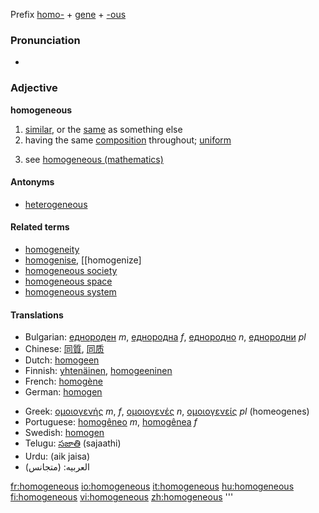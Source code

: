 
Prefix [[homo-]] + [[gene]] + [[-ous]]

===Pronunciation===
*{{audio|en-us-homogeneous.ogg|Audio (US)}} {{audio|en-uk-homogeneous.ogg|Audio (UK)}}

===Adjective===
'''homogeneous'''

# [[similar]], or the [[same]] as something else
# having the same [[composition]] throughout; [[uniform]]
#{{mathematics}} see [[w:homogeneous (mathematics)|homogeneous (mathematics)]]

====Antonyms====
*[[heterogeneous]]

====Related terms====
*[[homogeneity]]
*[[homogenise]], [[homogenize]
*[[homogeneous society]]
*[[homogeneous space]]
*[[homogeneous system]]

====Translations====
{{top}}
*Bulgarian: [[еднороден]] ''m'', [[еднородна]] ''f'', [[еднородно]] ''n'', [[еднородни]] ''pl''
*Chinese: [[同質]], [[同质]]
*Dutch: [[homogeen]]
*Finnish: [[yhtenäinen]], [[homogeeninen]]
*French: [[homogène]]
*German: [[homogen]]
{{mid}}
*Greek: [[ομοιογενής]] ''m'', ''f'', [[ομοιογενές]] ''n'', [[ομοιογενείς]] ''pl'' (homeogenes)
*Portuguese: [[homogêneo]] ''m'', [[homogênea]] ''f''
*Swedish: [[homogen#Swedish|homogen]]
*Telugu: [[సజాతి]] (sajaathi)
*Urdu: (aik jaisa)
*العربيه: (متجانس)
{{bottom}}

[[fr:homogeneous]]
[[io:homogeneous]]
[[it:homogeneous]]
[[hu:homogeneous]]
[[fi:homogeneous]]
[[vi:homogeneous]]
[[zh:homogeneous]]
'''